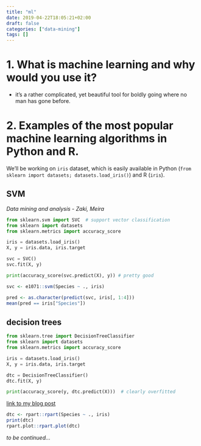 ```yaml
---
title: "ml"
date: 2019-04-22T18:05:21+02:00
draft: false
categories: ["data-mining"]
tags: []
---
```



# 1. What is machine learning and why would you use it?

* it's a rather complicated, yet beautiful tool for boldly going where no man has gone before.

# 2. Examples of the most popular machine learning algorithms in Python and R.

We'll be working on `iris` dataset, which is easily available in Python (`from sklearn import datasets; datasets.load_iris()`) and R (`iris`).

## SVM

*Data mining and analysis - Zaki, Meira*

```python
from sklearn.svm import SVC  # support vector classification
from sklearn import datasets
from sklearn.metrics import accuracy_score

iris = datasets.load_iris()
X, y = iris.data, iris.target

svc = SVC()
svc.fit(X, y)

print(accuracy_score(svc.predict(X), y)) # pretty good
```

```r
svc <- e1071::svm(Species ~ ., iris)

pred <- as.character(predict(svc, iris[, 1:4]))
mean(pred == iris["Species"])
```

## decision trees

```python
from sklearn.tree import DecisionTreeClassifier
from sklearn import datasets
from sklearn.metrics import accuracy_score

iris = datasets.load_iris()
X, y = iris.data, iris.target

dtc = DecisionTreeClassifier()
dtc.fit(X, y)

print(accuracy_score(y, dtc.predict(X)))  # clearly overfitted
```

[link to my blog post](https://tomis9.github.io/decision_trees/)
```r
dtc <- rpart::rpart(Species ~ ., iris)
print(dtc)
rpart.plot::rpart.plot(dtc)
```


*to be continued...*
